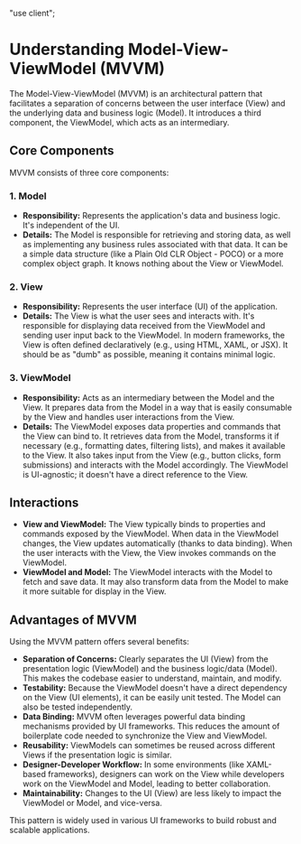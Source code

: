 "use client";

# Understanding Model-View-ViewModel (MVVM)

The Model-View-ViewModel (MVVM) is an architectural pattern that facilitates a separation of concerns between the user interface (View) and the underlying data and business logic (Model). It introduces a third component, the ViewModel, which acts as an intermediary.

## Core Components

MVVM consists of three core components:

### 1. Model

- **Responsibility:** Represents the application's data and business logic. It's independent of the UI.
- **Details:** The Model is responsible for retrieving and storing data, as well as implementing any business rules associated with that data. It can be a simple data structure (like a Plain Old CLR Object - POCO) or a more complex object graph. It knows nothing about the View or ViewModel.

### 2. View

- **Responsibility:** Represents the user interface (UI) of the application.
- **Details:** The View is what the user sees and interacts with. It's responsible for displaying data received from the ViewModel and sending user input back to the ViewModel. In modern frameworks, the View is often defined declaratively (e.g., using HTML, XAML, or JSX). It should be as "dumb" as possible, meaning it contains minimal logic.

### 3. ViewModel

- **Responsibility:** Acts as an intermediary between the Model and the View. It prepares data from the Model in a way that is easily consumable by the View and handles user interactions from the View.
- **Details:** The ViewModel exposes data properties and commands that the View can bind to. It retrieves data from the Model, transforms it if necessary (e.g., formatting dates, filtering lists), and makes it available to the View. It also takes input from the View (e.g., button clicks, form submissions) and interacts with the Model accordingly. The ViewModel is UI-agnostic; it doesn't have a direct reference to the View.

## Interactions

- **View and ViewModel:** The View typically binds to properties and commands exposed by the ViewModel. When data in the ViewModel changes, the View updates automatically (thanks to data binding). When the user interacts with the View, the View invokes commands on the ViewModel.
- **ViewModel and Model:** The ViewModel interacts with the Model to fetch and save data. It may also transform data from the Model to make it more suitable for display in the View.

## Advantages of MVVM

Using the MVVM pattern offers several benefits:

- **Separation of Concerns:** Clearly separates the UI (View) from the presentation logic (ViewModel) and the business logic/data (Model). This makes the codebase easier to understand, maintain, and modify.
- **Testability:** Because the ViewModel doesn't have a direct dependency on the View (UI elements), it can be easily unit tested. The Model can also be tested independently.
- **Data Binding:** MVVM often leverages powerful data binding mechanisms provided by UI frameworks. This reduces the amount of boilerplate code needed to synchronize the View and ViewModel.
- **Reusability:** ViewModels can sometimes be reused across different Views if the presentation logic is similar.
- **Designer-Developer Workflow:** In some environments (like XAML-based frameworks), designers can work on the View while developers work on the ViewModel and Model, leading to better collaboration.
- **Maintainability:** Changes to the UI (View) are less likely to impact the ViewModel or Model, and vice-versa.

This pattern is widely used in various UI frameworks to build robust and scalable applications.

